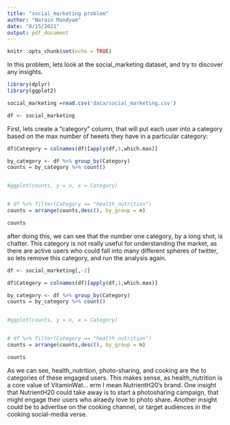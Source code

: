```yaml
---
title: "social_marketing problem"
author: "Narain Mandyam"
date: "8/15/2021"
output: pdf_document
---
```


```r
knitr::opts_chunk$set(echo = TRUE)
```

In this problem, lets look at the social_marketing dataset, and try to discover any insights. 

```r
library(dplyr)
library(ggplot2)
```

```r


social_marketing =read.csv('data/social_marketing.csv')

df <- social_marketing

```

First, lets create a "category" column, that will put each user into a category based on the max number of tweets they have in a particular category: 

```r
df$Category = colnames(df)[apply(df,1,which.max)]

by_category <- df %>% group_by(Category)
counts = by_category %>% count() 


#ggplot(counts, y = n, x = Category)


# df %>% filter(Category == "health_nutrition") 
counts = arrange(counts,desc(), by_group = n)

counts


```

after doing this, we can see that the number one category, by a long shot, is chatter. This category is not really useful for understanding the market, as there are active users who could fall into many different spheres of twitter, so lets remove this category, and run the analysis again. 

```r
df <- social_marketing[,-2]

df$Category = colnames(df)[apply(df,1,which.max)]

by_category <- df %>% group_by(Category)
counts = by_category %>% count() 


#ggplot(counts, y = n, x = Category)


# df %>% filter(Category == "health_nutrition") 
counts = arrange(counts,desc(), by_group = n)

counts

```

As we can see, health_nutrition, photo-sharing, and cooking are the to categories of these engaged users. This makes sense, as health_nutrition is a core value of VitaminWat... erm I mean NutrientH20's brand. One insight that NutrientH20 could take away is to start a photosharing campaign, that might engage their users who alraedy love to photo share. Another insight could be to advertise on the cooking channel, or target audiences in the cooking social-media verse. 


